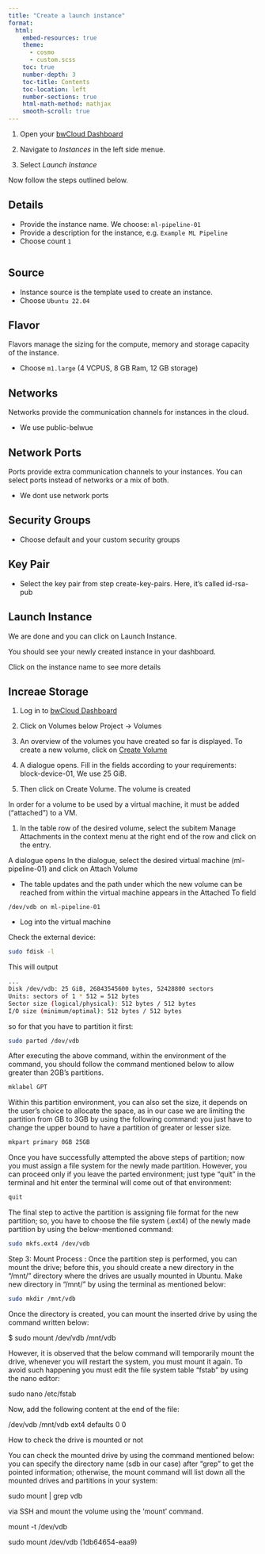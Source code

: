 ```yaml
---
title: "Create a launch instance" 
format: 
  html: 
    embed-resources: true
    theme: 
      - cosmo 
      - custom.scss 
    toc: true 
    number-depth: 3  
    toc-title: Contents 
    toc-location: left 
    number-sections: true 
    html-math-method: mathjax 
    smooth-scroll: true 
---
```





1. Open your [bwCloud Dashboard](https://portal.bw-cloud.org)

1. Navigate to *Instances* in the left side menue.

1. Select *Launch Instance*


Now follow the steps outlined below.

## Details

 - Provide the instance name. We choose: `ml-pipeline-01`
 - Provide a description for the instance, e.g. `Example ML Pipeline`
 - Choose count `1`

![]()


## Source

- Instance source is the template used to create an instance.
- Choose `Ubuntu 22.04`


## Flavor

Flavors manage the sizing for the compute, memory and storage capacity of the instance.

- Choose `m1.large` (4 VCPUS, 8 GB Ram, 12 GB storage)

## Networks

Networks provide the communication channels for instances in the cloud.

- We use public-belwue

## Network Ports

Ports provide extra communication channels to your instances. You can select ports instead of networks or a mix of both.

- We dont use network ports

## Security Groups

- Choose default and your custom security groups

## Key Pair

- Select the key pair from step create-key-pairs. Here, it's called id-rsa-pub

## Launch Instance

We are done and you can click on Launch Instance. 

You should see your newly created instance in your dashboard.

Click on the instance name to see more details


## Increae Storage

1. Log in to [bwCloud Dashboard](https://bw-cloud.org/q/d)

1. Click on Volumes below Project → Volumes

1. An overview of the volumes you have created so far is displayed. To create a new volume, click on [Create Volume](https://portal.bw-cloud.org/project/volumes/create/)

1. A dialogue opens. Fill in the fields according to your requirements: block-device-01, We use 25 GiB.

1. Then click on Create Volume. The volume is created


In order for a volume to be used by a virtual machine, it must be added ("attached") to a VM.

1. In the table row of the desired volume, select the subitem Manage Attachments in the context menu at the right end of the row and click on the entry. 

A dialogue opens
In the dialogue, select the desired virtual machine (ml-pipeline-01) and click on Attach Volume

- The table updates and the path under which the new volume can be reached from within the virtual machine appears in the Attached To field

```
/dev/vdb on ml-pipeline-01
```

- Log into the virtual machine 


Check the external device:


```bash
sudo fdisk -l
```

This will output

```bash
...
Disk /dev/vdb: 25 GiB, 26843545600 bytes, 52428800 sectors
Units: sectors of 1 * 512 = 512 bytes
Sector size (logical/physical): 512 bytes / 512 bytes
I/O size (minimum/optimal): 512 bytes / 512 bytes
```

so for that you have to partition it first:



```bash
sudo parted /dev/vdb

```

After executing the above command, within the environment of the command, you should follow the command mentioned below to allow greater than 2GB’s partitions.


```bash
mklabel GPT

```

Within this partition environment, you can also set the size, it depends on the user’s choice to allocate the space, as in our case we are limiting the partition from GB to 3GB by using the following command: you just have to change the upper bound to have a partition of greater or lesser size.


```bash
mkpart primary 0GB 25GB

```

Once you have successfully attempted the above steps of partition; now you must assign a file system for the newly made partition. However, you can proceed only if you leave the parted environment; just type “quit” in the terminal and hit enter the terminal will come out of that environment:


```bash
quit
```


The final step to active the partition is assigning file format for the new partition; so, you have to choose the file system (.ext4) of the newly made partition by using the below-mentioned command:



```bash
sudo mkfs.ext4 /dev/vdb

```

Step 3: Mount Process : Once the partition step is performed, you can mount the drive; before this, you should create a new directory in the “/mnt/” directory where the drives are usually mounted in Ubuntu. Make new directory in “/mnt/” by using the terminal as mentioned below:



```bash
sudo mkdir /mnt/vdb

```

Once the directory is created, you can mount the inserted drive by using the command written below:

$ sudo mount /dev/vdb /mnt/vdb

However, it is observed that the below command will temporarily mount the drive, whenever you will restart the system, you must mount it again. To avoid such happening you must edit the file system table “fstab” by using the nano editor:

sudo nano /etc/fstab

Now, add the following content at the end of the file:

/dev/vdb    /mnt/vdb     ext4      defaults        0             0



How to check the drive is mounted or not

You can check the mounted drive by using the command mentioned below: you can specify the directory name (sdb in our case) after “grep” to get the pointed information; otherwise, the mount command will list down all the mounted drives and partitions in your system:

sudo mount | grep vdb




via SSH and mount the volume using the 'mount' command.

mount -t /dev/vdb

sudo mount /dev/vdb (1db64654-eaa9)